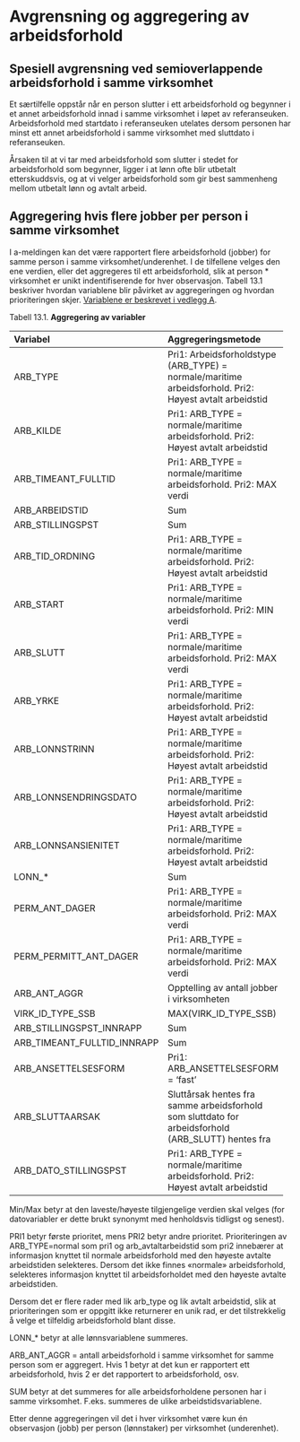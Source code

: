 # Avgrensning og aggregering av arbeidsforhold

## Spesiell avgrensning ved semioverlappende arbeidsforhold i samme virksomhet

Et særtilfelle oppstår når en person slutter i ett arbeidsforhold og
begynner i et annet arbeidsforhold innad i samme virksomhet i løpet av
referanseuken. Arbeidsforhold med startdato i referanseuken utelates
dersom personen har minst ett annet arbeidsforhold i samme virksomhet
med sluttdato i referanseuken.

Årsaken til at vi tar med arbeidsforhold som slutter i stedet for
arbeidsforhold som begynner, ligger i at lønn ofte blir utbetalt
etterskuddsvis, og at vi velger arbeidsforhold som gir best sammenheng
mellom utbetalt lønn og avtalt arbeid.

## Aggregering hvis flere jobber per person i samme virksomhet

I a-meldingen kan det være rapportert flere arbeidsforhold (jobber) for
samme person i samme virksomhet/underenhet. I de tilfellene velges den
ene verdien, eller det aggregeres til ett arbeidsforhold, slik at person
\* virksomhet er unikt indentifiserende for hver observasjon. Tabell
13.1 beskriver hvordan variablene blir påvirket av aggregeringen og
hvordan prioriteringen skjer. [Variablene er beskrevet i vedlegg A](VedleggA.html).

Tabell 13.1. **Aggregering av variabler**

  -----------------------------------------------------------------------
  **Variabel**                  **Aggregeringsmetode**
  ----------------------------- -----------------------------------------
  ARB_TYPE                      Pri1: Arbeidsforholdstype (ARB_TYPE) =
                                normale/maritime arbeidsforhold. Pri2:
                                Høyest avtalt arbeidstid

  ARB_KILDE                     Pri1: ARB_TYPE = normale/maritime
                                arbeidsforhold. Pri2: Høyest avtalt
                                arbeidstid

  ARB_TIMEANT_FULLTID           Pri1: ARB_TYPE = normale/maritime
                                arbeidsforhold. Pri2: MAX verdi

  ARB_ARBEIDSTID                Sum

  ARB_STILLINGSPST              Sum

  ARB_TID_ORDNING               Pri1: ARB_TYPE = normale/maritime
                                arbeidsforhold. Pri2: Høyest avtalt
                                arbeidstid

  ARB_START                     Pri1: ARB_TYPE = normale/maritime
                                arbeidsforhold. Pri2: MIN verdi

  ARB_SLUTT                     Pri1: ARB_TYPE = normale/maritime
                                arbeidsforhold. Pri2: MAX verdi

  ARB_YRKE                      Pri1: ARB_TYPE = normale/maritime
                                arbeidsforhold. Pri2: Høyest avtalt
                                arbeidstid

  ARB_LONNSTRINN                Pri1: ARB_TYPE = normale/maritime
                                arbeidsforhold. Pri2: Høyest avtalt
                                arbeidstid

  ARB_LONNSENDRINGSDATO         Pri1: ARB_TYPE = normale/maritime
                                arbeidsforhold. Pri2: Høyest avtalt
                                arbeidstid

  ARB_LONNSANSIENITET           Pri1: ARB_TYPE = normale/maritime
                                arbeidsforhold. Pri2: Høyest avtalt
                                arbeidstid

  LONN\_\*                      Sum

  PERM_ANT_DAGER                Pri1: ARB_TYPE = normale/maritime
                                arbeidsforhold. Pri2: MAX verdi

  PERM_PERMITT_ANT_DAGER        Pri1: ARB_TYPE = normale/maritime
                                arbeidsforhold. Pri2: MAX verdi

  ARB_ANT_AGGR                  Opptelling av antall jobber i
                                virksomheten

  VIRK_ID_TYPE_SSB              MAX(VIRK_ID_TYPE_SSB)

  ARB_STILLINGSPST_INNRAPP      Sum

  ARB_TIMEANT_FULLTID_INNRAPP   Sum

  ARB_ANSETTELSESFORM           Pri1: ARB_ANSETTELSESFORM = 'fast'

  ARB_SLUTTAARSAK               Sluttårsak hentes fra samme
                                arbeidsforhold som sluttdato for
                                arbeidsforhold (ARB_SLUTT) hentes fra

  ARB_DATO_STILLINGSPST         Pri1: ARB_TYPE = normale/maritime
                                arbeidsforhold. Pri2: Høyest avtalt
                                arbeidstid
  -----------------------------------------------------------------------

Min/Max betyr at den laveste/høyeste tilgjengelige verdien skal velges
(for datovariabler er dette brukt synonymt med henholdsvis tidligst og
senest).

PRI1 betyr første prioritet, mens PRI2 betyr andre prioritet.
Prioriteringen av ARB_TYPE=normal som pri1 og arb_avtaltarbeidstid som
pri2 innebærer at informasjon knyttet til normale arbeidsforhold med den
høyeste avtalte arbeidstiden selekteres. Dersom det ikke finnes
«normale» arbeidsforhold, selekteres informasjon knyttet til
arbeidsforholdet med den høyeste avtalte arbeidstiden.

Dersom det er flere rader med lik arb_type og lik avtalt arbeidstid,
slik at prioriteringen som er oppgitt ikke returnerer en unik rad, er
det tilstrekkelig å velge et tilfeldig arbeidsforhold blant disse.

LONN\_\* betyr at alle lønnsvariablene summeres.

ARB_ANT_AGGR = antall arbeidsforhold i samme virksomhet for samme person
som er aggregert. Hvis 1 betyr at det kun er rapportert ett
arbeidsforhold, hvis 2 er det rapportert to arbeidsforhold, osv.

SUM betyr at det summeres for alle arbeidsforholdene personen har i
samme virksomhet. F.eks. summeres de ulike arbeidstidsvariablene.

Etter denne aggregeringen vil det i hver virksomhet være kun én
observasjon (jobb) per person (lønnstaker) per virksomhet (underenhet).
